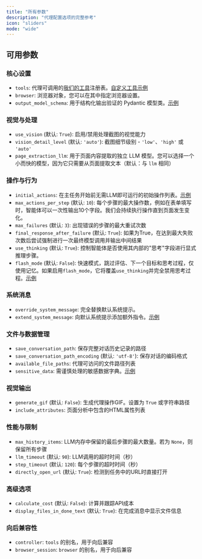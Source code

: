 ```yaml
---
title: "所有参数"
description: "代理配置选项的完整参考"
icon: "sliders"
mode: "wide"
---
```


## 可用参数

### 核心设置

- `tools`: 代理可调用的[我们的工具](https://github.com/browser-use/browser-use/blob/main/browser_use/tools/service.py)注册表。[自定义工具示例](https://github.com/browser-use/browser-use/tree/main/examples/custom-functions)
- `browser`: 浏览器对象，您可以在其中指定浏览器设置。
- `output_model_schema`: 用于结构化输出验证的 Pydantic 模型类。[示例](https://github.com/browser-use/browser-use/blob/main/examples/features/custom_output.py)

### 视觉与处理

- `use_vision` (默认: `True`): 启用/禁用处理截图的视觉能力
- `vision_detail_level` (默认: `'auto'`): 截图细节级别 - `'low'`、`'high'` 或 `'auto'`
- `page_extraction_llm`: 用于页面内容提取的独立 LLM 模型。您可以选择一个小而快的模型，因为它只需要从页面提取文本（默认：与 `llm` 相同）

### 操作与行为

- `initial_actions`: 在主任务开始前无需LLM即可运行的初始操作列表。[示例](https://github.com/browser-use/browser-use/blob/main/examples/features/initial_actions.py)
- `max_actions_per_step` (默认: `10`): 每个步骤的最大操作数，例如在表单填写时，智能体可以一次性输出10个字段。我们会持续执行操作直到页面发生变化。
- `max_failures` (默认: `3`): 出现错误的步骤的最大重试次数
- `final_response_after_failure` (默认: `True`): 如果为True，在达到最大失败次数后尝试强制进行一次最终模型调用并输出中间结果
- `use_thinking` (默认: `True`): 控制智能体是否使用其内部的"思考"字段进行显式推理步骤。
- `flash_mode` (默认: `False`): 快速模式，跳过评估、下一个目标和思考过程，仅使用记忆。如果启用`flash_mode`，它将覆盖`use_thinking`并完全禁用思考过程。[示例](https://github.com/browser-use/browser-use/blob/main/examples/getting_started/05_fast_agent.py)

### 系统消息

- `override_system_message`: 完全替换默认系统提示。
- `extend_system_message`: 向默认系统提示添加额外指令。[示例](https://github.com/browser-use/browser-use/blob/main/examples/features/custom_system_prompt.py)

### 文件与数据管理

- `save_conversation_path`: 保存完整对话历史记录的路径
- `save_conversation_path_encoding` (默认: `'utf-8'`): 保存对话的编码格式
- `available_file_paths`: 代理可访问的文件路径列表
- `sensitive_data`: 需谨慎处理的敏感数据字典。[示例](https://github.com/browser-use/browser-use/blob/main/examples/features/sensitive_data.py)

### 视觉输出

- `generate_gif` (默认: `False`): 生成代理操作GIF。设置为 `True` 或字符串路径
- `include_attributes`: 页面分析中包含的HTML属性列表

### 性能与限制

- `max_history_items`: LLM内存中保留的最后步骤的最大数量。若为 `None`，则保留所有步骤
- `llm_timeout` (默认: `90`): LLM调用的超时时间（秒）
- `step_timeout` (默认: `120`): 每个步骤的超时时间（秒）
- `directly_open_url` (默认: `True`): 检测到任务中的URL时直接打开

### 高级选项

- `calculate_cost` (默认: `False`): 计算并跟踪API成本
- `display_files_in_done_text` (默认: `True`): 在完成消息中显示文件信息

### 向后兼容性

- `controller`: `tools` 的别名，用于向后兼容
- `browser_session`: `browser` 的别名，用于向后兼容
